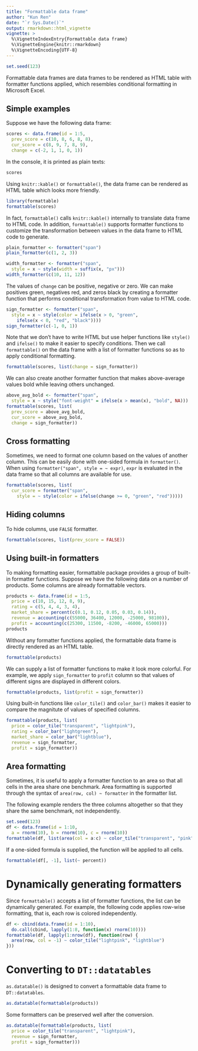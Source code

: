 ```yaml
---
title: "Formattable data frame"
author: "Kun Ren"
date: "`r Sys.Date()`"
output: rmarkdown::html_vignette
vignette: >
  %\VignetteIndexEntry{Formattable data frame}
  %\VignetteEngine{knitr::rmarkdown}
  %\VignetteEncoding{UTF-8}
---
```


```r
set.seed(123)
```

Formattable data frames are data frames to be rendered as HTML table with formatter functions applied, which resembles conditional formatting in Microsoft Excel. 

## Simple examples

Suppose we have the following data frame:

```r
scores <- data.frame(id = 1:5,
  prev_score = c(10, 8, 6, 8, 8),
  cur_score = c(8, 9, 7, 8, 9),
  change = c(-2, 1, 1, 0, 1))
```

In the console, it is printed as plain texts:

```r
scores
```

Using `knitr::kable()` or `formattable()`, the data frame can be rendered as HTML table which looks more friendly.

```r
library(formattable)
formattable(scores)
```

In fact, `formattable()` calls `knitr::kable()` internally to translate data frame to HTML code. In addition, `formattable()` supports formatter functions to customize the transformation between values in the data frame to HTML code to generate.

```r
plain_formatter <- formatter("span")
plain_formatter(c(1, 2, 3))
```

```r
width_formatter <- formatter("span",
  style = x ~ style(width = suffix(x, "px")))
width_formatter(c(10, 11, 12))
```

The values of `change` can be positive, negative or zero. We can make positives green, negatives red, and zeros black by creating a formatter function that performs conditional transformation from value to HTML code.

```r
sign_formatter <- formatter("span", 
  style = x ~ style(color = ifelse(x > 0, "green", 
    ifelse(x < 0, "red", "black"))))
sign_formatter(c(-1, 0, 1))
```

Note that we don't have to write HTML but use helper functions like `style()` and `ifelse()` to make it easier to specify conditions. Then we call `formattable()` on the data frame with a list of formatter functions so as to apply conditional formatting.

```r
formattable(scores, list(change = sign_formatter))
```

We can also create another formatter function that makes above-average values bold while leaving others unchanged.

```r
above_avg_bold <- formatter("span", 
  style = x ~ style("font-weight" = ifelse(x > mean(x), "bold", NA)))
formattable(scores, list(
  prev_score = above_avg_bold,
  cur_score = above_avg_bold,
  change = sign_formatter))
```

## Cross formatting

Sometimes, we need to format one column based on the values of another column. This can be easily done with one-sided formula in `formatter()`. When using `formatter("span", style = ~ expr)`, `expr` is evaluated in the data frame so that all columns are available for use.

```r
formattable(scores, list(
  cur_score = formatter("span", 
    style = ~ style(color = ifelse(change >= 0, "green", "red")))))
```

## Hiding columns

To hide columns, use `FALSE` formatter.

```r
formattable(scores, list(prev_score = FALSE))
```

## Using built-in formatters

To making formatting easier, formattable package provides a group of built-in formatter functions. Suppose we have the following data on a number of products. Some columns are already formattable vectors.

```r
products <- data.frame(id = 1:5, 
  price = c(10, 15, 12, 8, 9),
  rating = c(5, 4, 4, 3, 4),
  market_share = percent(c(0.1, 0.12, 0.05, 0.03, 0.14)),
  revenue = accounting(c(55000, 36400, 12000, -25000, 98100)),
  profit = accounting(c(25300, 11500, -8200, -46000, 65000)))
products
```

Without any formatter functions applied, the formattable data frame is directly rendered as an HTML table.

```r
formattable(products)
```

We can supply a list of formatter functions to make it look more colorful. For example, we apply `sign_formatter` to `profit` column so that values of different signs are displayed in different colors.

```r
formattable(products, list(profit = sign_formatter))
```

Using built-in functions like `color_tile()` and `color_bar()` makes it easier to compare the magnitute of values of specified columns.

```r
formattable(products, list(
  price = color_tile("transparent", "lightpink"),
  rating = color_bar("lightgreen"),
  market_share = color_bar("lightblue"),
  revenue = sign_formatter,
  profit = sign_formatter))
```

## Area formatting

Sometimes, it is useful to apply a formatter function to an area so that all cells in the area share one benchmark. Area formatting is supported through the syntax of `area(row, col) ~ formatter` in the formatter list.

The following example renders the three columns altogether so that they share the same benchmark, not independently.

```r
set.seed(123)
df <- data.frame(id = 1:10, 
  a = rnorm(10), b = rnorm(10), c = rnorm(10))
formattable(df, list(area(col = a:c) ~ color_tile("transparent", "pink")))
```

If a one-sided formula is supplied, the function will be applied to all cells.

```r
formattable(df[, -1], list(~ percent))
```

# Dynamically generating formatters

Since `formattable()` accepts a list of formatter functions, the list can be dynamically generated. For example, the following code applies row-wise formatting, that is, each row is colored independently.

```r
df <- cbind(data.frame(id = 1:10), 
  do.call(cbind, lapply(1:8, function(x) rnorm(10))))
formattable(df, lapply(1:nrow(df), function(row) {
  area(row, col = -1) ~ color_tile("lightpink", "lightblue")
}))
```

# Converting to `DT::datatables`

`as.datatable()` is designed to convert a formattable data frame to `DT::datatables`.

```r
as.datatable(formattable(products))
```

Some formatters can be preserved well after the conversion.

```r
as.datatable(formattable(products, list(
  price = color_tile("transparent", "lightpink"),
  revenue = sign_formatter,
  profit = sign_formatter)))
```
